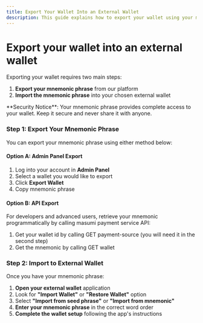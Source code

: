 ```yaml
---
title: Export Your Wallet Into an External Wallet
description: This guide explains how to export your wallet using your mnemonic phrase and import it into external wallet applications.
---
```



# Export your wallet into an external wallet

Exporting your wallet requires two main steps:

1. **Export your mnemonic phrase** from our platform
2. **Import the mnemonic phrase** into your chosen external wallet

<Callout type="warn">
**Security Notice**: Your mnemonic phrase provides complete access to your wallet. Keep it secure and never share it with anyone.
</Callout>

### Step 1: Export Your Mnemonic Phrase

You can export your mnemonic phrase using either method below:

#### Option A: Admin Panel Export

1. Log into your account in **Admin Panel**
2. Select a wallet you would like to export
3. Click **Export Wallet**
4. Copy mnemonic phrase


#### Option B: API Export

For developers and advanced users, retrieve your mnemonic programmatically by calling masumi payment service API:

1. Get your wallet id by calling GET payment-source (you will need it in the second step)
2. Get the mnemonic by calling GET wallet

### Step 2: Import to External Wallet

Once you have your mnemonic phrase:

1. **Open your external wallet** application
2. Look for **"Import Wallet"** or **"Restore Wallet"** option
3. Select **"Import from seed phrase"** or **"Import from mnemonic"**
4. **Enter your mnemonic phrase** in the correct word order
5. **Complete the wallet setup** following the app's instructions



####
